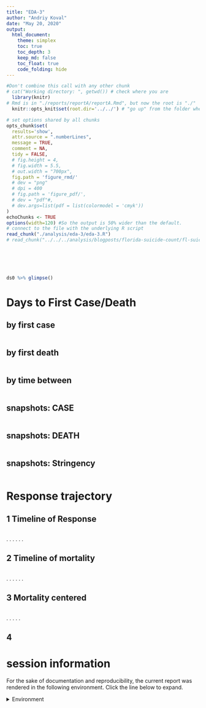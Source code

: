 ```yaml
---
title: "EDA-3"
author: "Andriy Koval"
date: "May 20, 2020"
output:
  html_document:
    theme: simplex
    toc: true
    toc_depth: 3
    keep_md: false
    toc_float: true
    code_folding: hide
---
```


<!-- These two chunks should be added in the beginning of every .Rmd that you want to source an .R script -->
<!--  The 1st mandatory chunck  -->
<!--  Set the working directory to the repository's base directory -->
```r
#Don't combine this call with any other chunk 
# cat("Working directory: ", getwd()) # check where you are
  library(knitr)
# Rmd is in "./reports/reportA/reportA.Rmd", but now the root is "./"
  knitr::opts_knit$set(root.dir='../../') # "go up" from the folder where this .Rmd is save until you arrive at the root/working directory
```

<!--  The 2nd mandatory chunck  -->
<!-- Set the report-wide options, and point to the external code file. -->
```r
# set options shared by all chunks
opts_chunk$set(
  results='show', 
  attr.source = ".numberLines",
  message = TRUE,
  comment = NA, 
  tidy = FALSE,
  # fig.height = 4, 
  # fig.width = 5.5, 
  # out.width = "700px",
  fig.path = 'figure_rmd/'     
  # dev = "png"
  # dpi = 400
  # fig.path = 'figure_pdf/',     
  # dev = "pdf"#,
  # dev.args=list(pdf = list(colormodel = 'cmyk'))
)
echoChunks <- TRUE
options(width=120) #So the output is 50% wider than the default.
# connect to the file with the underlying R script  
read_chunk("./analysis/eda-3/eda-3.R")
# read_chunk("../../../analysis/blogposts/florida-suicide-count/fl-suicide-count.R")
```


```r
```

```r
```

```r
```
 
```r
```


```r
```

```r
ds0 %>% glimpse()
```

# Days to First Case/Death

## by first case
```r
```

## by first death
```r
```

## by time between
```r
```

## snapshots: CASE
```r
```

## snapshots: DEATH
```r
```

## snapshots: Stringency
```r
```

<!-- # COVID Indicators -->

<!-- What are some basic indicators of progression of COVID in each country?  Without resorting to estimating the growth parameter of the contagion or mortality trajectory, we compute impact indicators based on the total number of cases or deaths at a given time point:   -->

<!-- - Number of __deaths__ 30 days since 1st confirmed ___death___ (per 1 million) -->
<!-- - Number of __deaths__ 30 days since 1st confirmed ___case___ (per 1 million) -->
<!-- - Number of __cases__ 30 dyas since 1st confirmed ___death___ (per 1 million) -->
<!-- - Number of __cases__ 30 dyas since 1st confirmed ___case___ (per 1 million) -->

<!-- ```{r covid-metric-1, echo=TRUE, fig.height=7, fig.width=10, out.width = "1200px", message=FALSE, results='hide',warning = F, cache=TRUE} -->
<!-- ``` -->
# Response trajectory

## 1 Timeline of Response  

```r
```
.
.
.
.
.
.


## 2 Timeline of mortality   

```r
```
.
.
.
.
.
.


## 3 Mortality centered   
```r
```
.
.
.
.
.

## 4 

  
  

session information
===========================================================================

For the sake of documentation and reproducibility, the current report was rendered in the following environment.  Click the line below to expand.

<details>
  <summary>Environment <span class="glyphicon glyphicon-plus-sign"></span></summary>
```r
if( requireNamespace("devtools", quietly = TRUE) ) {
  devtools::session_info()
} else {
  sessionInfo()
} 
```
